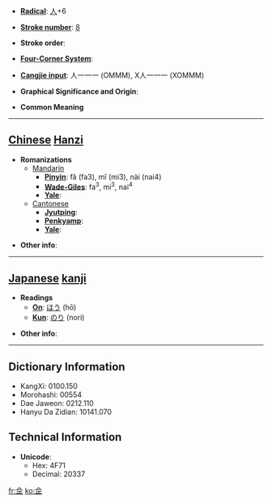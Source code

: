 * '''[[Wiktionary:Chinese radical index| Radical]]''': [[Wiktionary:Chinese radical index 人|人]]+6

* '''[[Wiktionary:Chinese total strokes index|Stroke number]]''': [[Wiktionary:Chinese total strokes index 8|8]]

* '''Stroke order''': 

* '''[[Wiktionary:Chinese four corner index|Four-Corner System]]''': 

* '''[[Wiktionary:Chinese Cangjie index|Cangjie input]]''': 人一一一 (OMMM), X人一一一 (XOMMM)

* '''Graphical Significance and Origin''': 

* '''Common Meaning'''

----

== [[Chinese]] [[Hanzi]] ==

* '''Romanizations'''
** [[Mandarin]]
*** '''[[Pinyin]]''': fǎ (fa3), mǐ (mi3), nài (nai4)
*** '''[[Wade-Giles]]''': fa<sup>3</sup>, mi<sup>3</sup>, nai<sup>4</sup>
*** '''[[Yale]]''': 
**[[Cantonese]]
***'''[[Jyutping]]''':
***'''[[Penkyamp]]''': 
***'''[[Yale]]''': 

* '''Other info''': 

----

== [[Japanese]] [[kanji]] ==

* '''Readings'''
** '''[[On]]''': [[ほう]] (hō)
** '''[[Kun]]''': [[のり]] (nori)

* '''Other info''':  

----

== Dictionary Information ==

* KangXi: 0100.150
* Morohashi: 00554
* Dae Jaweon: 0212.110
* Hanyu Da Zidian: 10141.070

== Technical Information ==

* '''Unicode''':
** Hex: 4F71
** Decimal: 20337

[[fr:佱]]
[[ko:佱]]